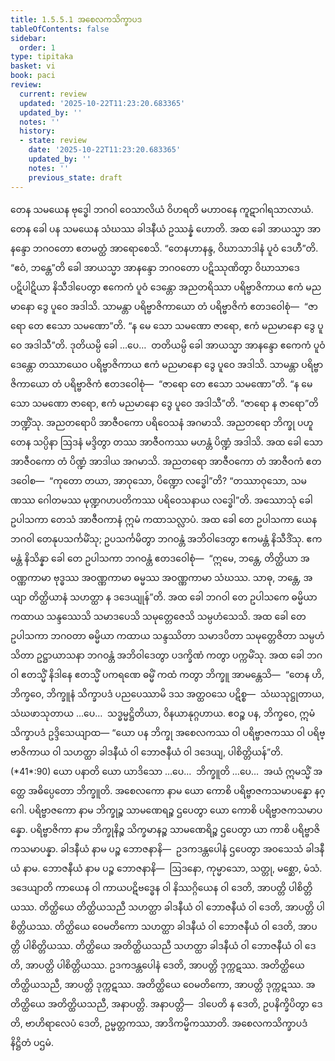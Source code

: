 ```yaml
---
title: 1.5.5.1 အစေလကသိက္ခာပဒ
tableOfContents: false
sidebar:
  order: 1
type: tipitaka
basket: vi
book: paci
review:
  current: review
  updated: '2025-10-22T11:23:20.683365'
  updated_by: ''
  notes: ''
  history:
  - state: review
    date: '2025-10-22T11:23:20.683365'
    updated_by: ''
    notes: ''
    previous_state: draft
---
```



<ReviewStatus review={frontmatter.review} showDetails={true} />

<HypothesisAnnotation frontmatter={frontmatter} />

<DynamicBreadcrumb />

<Division number="269" book="paci" e="ch" v="2" p="122">

<Paragraph number="866" book="paci">
တေန သမယေန ဗုဒ္ဓေါ ဘဂဝါ ဝေသာလိယံ ဝိဟရတိ မဟာဝနေ ကူဋာဂါရသာလာယံ. တေန ခေါ ပန သမယေန သံဃဿ ခါဒနီယံ ဥဿန္နံ ဟောတိ. အထ ခေါ အာယသ္မာ အာနန္ဒော ဘဂဝတော ဧတမတ္ထံ အာရောစေသိ. “တေနဟာနန္ဒ, ဝိဃာသာဒါနံ ပူဝံ ဒေဟီ”တိ. “ဧဝံ, ဘန္တေ”တိ ခေါ အာယသ္မာ အာနန္ဒော ဘဂဝတော ပဋိဿုဏိတွာ ဝိဃာသာဒေ ပဋိပါဋိယာ နိသီဒါပေတွာ ဧကေကံ ပူဝံ ဒေန္တော အညတရိဿာ ပရိဗ္ဗာဇိကာယ ဧကံ မညမာနော ဒွေ ပူဝေ အဒါသိ. သာမန္တာ ပရိဗ္ဗာဇိကာယော တံ ပရိဗ္ဗာဇိကံ ဧတဒဝေါစုံ—  “ဇာရော တေ ဧသော သမဏော”တိ. “န မေ သော သမဏော ဇာရော, ဧကံ မညမာနော ဒွေ ပူဝေ အဒါသီ”တိ. ဒုတိယမ္ပိ ခေါ …ပေ…  တတိယမ္ပိ ခေါ အာယသ္မာ အာနန္ဒော ဧကေကံ ပူဝံ ဒေန္တော တဿာယေဝ ပရိဗ္ဗာဇိကာယ ဧကံ မညမာနော ဒွေ ပူဝေ အဒါသိ. သာမန္တာ ပရိဗ္ဗာဇိကာယော တံ ပရိဗ္ဗာဇိကံ ဧတဒဝေါစုံ—  “ဇာရော တေ ဧသော သမဏော”တိ. “န မေ သော သမဏော ဇာရော, ဧကံ မညမာနော ဒွေ ပူဝေ အဒါသီ”တိ. “ဇာရော န ဇာရော”တိ ဘဏ္ဍိံသု. အညတရောပိ အာဇီဝကော ပရိဝေသနံ အဂမာသိ. အညတရော ဘိက္ခု ပဟူတေန သပ္ပိနာ ဩဒနံ မဒ္ဒိတွာ တဿ အာဇီဝကဿ မဟန္တံ ပိဏ္ဍံ အဒါသိ. အထ ခေါ သော အာဇီဝကော တံ ပိဏ္ဍံ အာဒါယ အဂမာသိ. အညတရော အာဇီဝကော တံ အာဇီဝကံ ဧတဒဝေါစ—  “ကုတော တယာ, အာဝုသော, ပိဏ္ဍော လဒ္ဓေါ”တိ? “တဿာဝုသော, သမဏဿ ဂေါတမဿ မုဏ္ဍဂဟပတိကဿ ပရိဝေသနာယ လဒ္ဓေါ”တိ.
</Paragraph>

<Paragraph number="867" book="paci">
အဿောသုံ ခေါ ဥပါသကာ တေသံ အာဇီဝကာနံ ဣမံ ကထာသလ္လာပံ. အထ ခေါ တေ ဥပါသကာ ယေန ဘဂဝါ တေနုပသင်္ကမိံသု; ဥပသင်္ကမိတွာ ဘဂဝန္တံ အဘိဝါဒေတွာ ဧကမန္တံ နိသီဒိံသု. ဧကမန္တံ နိသိန္နာ ခေါ တေ ဥပါသကာ ဘဂဝန္တံ ဧတဒဝေါစုံ—  “ဣမေ, ဘန္တေ, တိတ္ထိယာ အဝဏ္ဏကာမာ ဗုဒ္ဓဿ အဝဏ္ဏကာမာ ဓမ္မဿ အဝဏ္ဏကာမာ သံဃဿ. သာဓု, ဘန္တေ, အယျာ တိတ္ထိယာနံ သဟတ္ထာ န ဒဒေယျုန်”တိ. အထ ခေါ ဘဂဝါ တေ ဥပါသကေ ဓမ္မိယာ ကထာယ သန္ဒဿေသိ သမာဒပေသိ သမုတ္တေဇေသိ သမ္ပဟံသေသိ. အထ ခေါ တေ ဥပါသကာ ဘဂဝတာ ဓမ္မိယာ ကထာယ သန္ဒဿိတာ သမာဒပိတာ သမုတ္တေဇိတာ သမ္ပဟံသိတာ ဥဋ္ဌာယာသနာ ဘဂဝန္တံ အဘိဝါဒေတွာ ပဒက္ခိဏံ ကတွာ ပက္ကမိံသု. အထ ခေါ ဘဂဝါ ဧတသ္မိံ နိဒါနေ ဧတသ္မိံ ပကရဏေ ဓမ္မိံ ကထံ ကတွာ ဘိက္ခူ အာမန္တေသိ—  “တေန ဟိ, ဘိက္ခဝေ, ဘိက္ခူနံ သိက္ခာပဒံ ပညပေဿာမိ ဒသ အတ္ထဝသေ ပဋိစ္စ—  သံဃသုဋ္ဌုတာယ, သံဃဖာသုတာယ …ပေ…  သဒ္ဓမ္မဋ္ဌိတိယာ, ဝိနယာနုဂ္ဂဟာယ. ဧဝဉ္စ ပန, ဘိက္ခဝေ, ဣမံ သိက္ခာပဒံ ဥဒ္ဒိသေယျာထ—
</Paragraph>

</Division>
<Division number="270" book="paci" e="ch" v="2" p="123">

<Paragraph number="868" book="paci">
<Emphasis>“ယော ပန ဘိက္ခု အစေလကဿ ဝါ ပရိဗ္ဗာဇကဿ ဝါ ပရိဗ္ဗာဇိကာယ ဝါ သဟတ္ထာ ခါဒနီယံ ဝါ ဘောဇနီယံ ဝါ ဒဒေယျ, ပါစိတ္တိယန်”</Emphasis>တိ. (*41*:<Emphasis>90</Emphasis>)
</Paragraph>

</Division>
<Division number="271" book="paci" e="ch" v="2" p="123">

<Paragraph number="869" book="paci">
<Emphasis>ယော ပနာ</Emphasis>တိ ယော ယာဒိသော …ပေ…  <Emphasis>ဘိက္ခူ</Emphasis>တိ …ပေ…  အယံ ဣမသ္မိံ အတ္ထေ အဓိပ္ပေတော ဘိက္ခူတိ.
</Paragraph>

<Paragraph number="870" book="paci">
<Emphasis>အစေလကော</Emphasis> နာမ ယော ကောစိ ပရိဗ္ဗာဇကသမာပန္နော နဂ္ဂေါ.
</Paragraph>

<Paragraph number="871" book="paci">
<Emphasis>ပရိဗ္ဗာဇကော</Emphasis> နာမ ဘိက္ခုဉ္စ သာမဏေရဉ္စ ဌပေတွာ ယော ကောစိ ပရိဗ္ဗာဇကသမာပန္နော.
</Paragraph>

<Paragraph number="872" book="paci">
<Emphasis>ပရိဗ္ဗာဇိကာ</Emphasis> နာမ ဘိက္ခုနိဉ္စ သိက္ခမာနဉ္စ သာမဏေရိဉ္စ ဌပေတွာ ယာ ကာစိ ပရိဗ္ဗာဇိကသမာပန္နာ.
</Paragraph>

<Paragraph number="873" book="paci">
<Emphasis>ခါဒနီယံ</Emphasis> နာမ ပဉ္စ ဘောဇနာနိ—  ဥဒကဒန္တပေါနံ ဌပေတွာ အဝသေသံ ခါဒနီယံ နာမ.
</Paragraph>

<Paragraph number="874" book="paci">
<Emphasis>ဘောဇနီယံ</Emphasis> နာမ ပဉ္စ ဘောဇနာနိ—  ဩဒနော, ကုမ္မာသော, သတ္တု, မစ္ဆော, မံသံ.
</Paragraph>

<Paragraph number="875" book="paci">
<Emphasis>ဒဒေယျာ</Emphasis>တိ ကာယေန ဝါ ကာယပဋိဗဒ္ဓေန ဝါ နိဿဂ္ဂိယေန ဝါ ဒေတိ, အာပတ္တိ ပါစိတ္တိယဿ.
</Paragraph>

</Division>
<Division number="272" book="paci" e="ch" v="2" p="124">

<Paragraph number="876" book="paci">
တိတ္ထိယေ တိတ္ထိယသညီ သဟတ္ထာ ခါဒနီယံ ဝါ ဘောဇနီယံ ဝါ ဒေတိ, အာပတ္တိ ပါစိတ္တိယဿ. တိတ္ထိယေ ဝေမတိကော သဟတ္ထာ ခါဒနီယံ ဝါ ဘောဇနီယံ ဝါ ဒေတိ, အာပတ္တိ ပါစိတ္တိယဿ. တိတ္ထိယေ အတိတ္ထိယသညီ သဟတ္ထာ ခါဒနီယံ ဝါ ဘောဇနီယံ ဝါ ဒေတိ, အာပတ္တိ ပါစိတ္တိယဿ.
</Paragraph>

<Paragraph number="877" book="paci">
ဥဒကဒန္တပေါနံ ဒေတိ, အာပတ္တိ ဒုက္ကဋဿ. အတိတ္ထိယေ တိတ္ထိယသညီ, အာပတ္တိ ဒုက္ကဋဿ. အတိတ္ထိယေ ဝေမတိကော, အာပတ္တိ ဒုက္ကဋဿ. အတိတ္ထိယေ အတိတ္ထိယသညီ, အနာပတ္တိ.
</Paragraph>

</Division>
<Division number="273" book="paci" e="ch" v="2" p="124">

<Paragraph number="878" book="paci">
အနာပတ္တိ—  ဒါပေတိ န ဒေတိ, ဥပနိက္ခိပိတွာ ဒေတိ, ဗာဟိရာလေပံ ဒေတိ, ဥမ္မတ္တကဿ, အာဒိကမ္မိကဿာတိ.

</Paragraph>
</Division>

<Paragraph number="879" type="center" book="paci">
အစေလကသိက္ခာပဒံ နိဋ္ဌိတံ ပဌမံ.
</Paragraph>